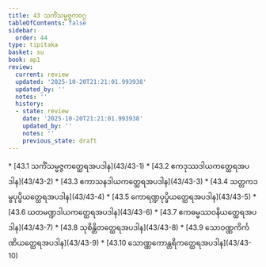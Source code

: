 ```yaml
---
title: 43 သကိံသမ္မဇ္ဇကဝဂ္ဂ
tableOfContents: false
sidebar:
  order: 44
type: tipitaka
basket: su
book: ap1
review:
  current: review
  updated: '2025-10-20T21:21:01.993938'
  updated_by: ''
  notes: ''
  history:
  - state: review
    date: '2025-10-20T21:21:01.993938'
    updated_by: ''
    notes: ''
    previous_state: draft
---
```



<DynamicBreadcrumb />


<ReviewStatus review={frontmatter.review} showDetails={true} />

<HypothesisAnnotation frontmatter={frontmatter} />



<TableOfContents book="ap1" section="43">
* [43.1 သကိံသမ္မဇ္ဇကတ္ထေရအပဒါန](43/43-1)
* [43.2 ဧကဒုဿဒါယကတ္ထေရအပဒါန](43/43-2)
* [43.3 ဧကာသနဒါယကတ္ထေရအပဒါန](43/43-3)
* [43.4 သတ္တကဒမ္ဗပုပ္ဖိယတ္ထေရအပဒါန](43/43-4)
* [43.5 ကောရဏ္ဍပုပ္ဖိယတ္ထေရအပဒါန](43/43-5)
* [43.6 ဃတမဏ္ဍဒါယကတ္ထေရအပဒါန](43/43-6)
* [43.7 ဧကဓမ္မဿဝနိယတ္ထေရအပဒါန](43/43-7)
* [43.8 သုစိန္တိတတ္ထေရအပဒါန](43/43-8)
* [43.9 သောဝဏ္ဏကိင်္ကဏိယတ္ထေရအပဒါန](43/43-9)
* [43.10 သောဏ္ဏကောန္တရိကတ္ထေရအပဒါန](43/43-10)
</TableOfContents>